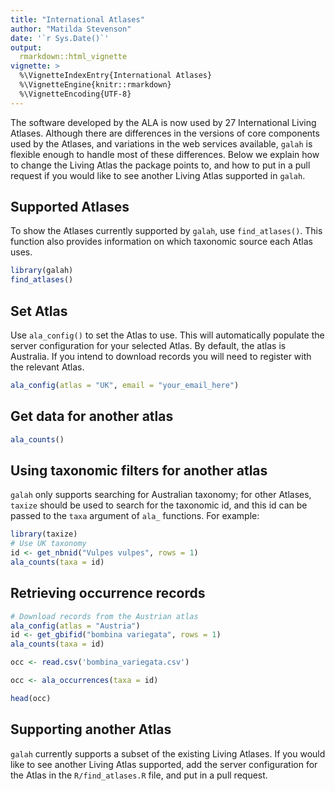 ```yaml
---
title: "International Atlases"
author: "Matilda Stevenson"
date: '`r Sys.Date()`'
output:
  rmarkdown::html_vignette
vignette: >
  %\VignetteIndexEntry{International Atlases}
  %\VignetteEngine{knitr::rmarkdown}
  %\VignetteEncoding{UTF-8}
---
```


The software developed by the ALA is now used by 27 International Living Atlases. 
Although there are differences in the versions of core components used by the
Atlases, and variations in the web services available, `galah` is flexible enough to 
handle most of these differences. Below we explain how to change the Living
Atlas the package points to, and how to put in a pull request if you would like
to see another Living Atlas supported in `galah`.

## Supported Atlases
To show the Atlases currently supported by `galah`, use `find_atlases()`. This
function also provides information on which taxonomic source each Atlas uses.
```r
library(galah)
find_atlases()
```

## Set Atlas
Use `ala_config()` to set the Atlas to use. This will automatically populate the 
server configuration for your selected Atlas. By default, the atlas is Australia.
If you intend to download records you will need to register with the relevant
Atlas. 

```r
ala_config(atlas = "UK", email = "your_email_here")
```

## Get data for another atlas
```r
ala_counts()
```

## Using taxonomic filters for another atlas
`galah` only supports searching for Australian taxonomy; for other Atlases,
`taxize` should be used to search for the taxonomic id, and this id can be passed
to the `taxa` argument of `ala_` functions. For example:
```r
library(taxize)
# Use UK taxonomy
id <- get_nbnid("Vulpes vulpes", rows = 1)
ala_counts(taxa = id)
```

## Retrieving occurrence records
```r
# Download records from the Austrian atlas
ala_config(atlas = "Austria")
id <- get_gbifid("bombina variegata", rows = 1)
ala_counts(taxa = id)
```

```r
occ <- read.csv('bombina_variegata.csv')
```

```r
occ <- ala_occurrences(taxa = id)
```

```r
head(occ)
```

## Supporting another Atlas
`galah` currently supports a subset of the existing Living Atlases. If you would
like to see another Living Atlas supported, add the server configuration for the 
Atlas in the `R/find_atlases.R` file, and put in a pull request.
